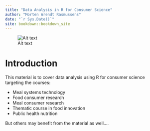 ```yaml
--- 
title: "Data Analysis in R for Consumer Science"
author: "Morten Arendt Rasmussens"
date: "`r Sys.Date()`"
site: bookdown::bookdown_site
---
```


![Alt text](init_frontpage.jpg)
    
# Introduction

This material is to cover data analysis using R for consumer science targeting the courses: 

* Meal systems technology 
* Food consumer research 
* Meal consumer research 
* Thematic course in food innovation
* Public health nutrition

But others may benefit from the material as well....